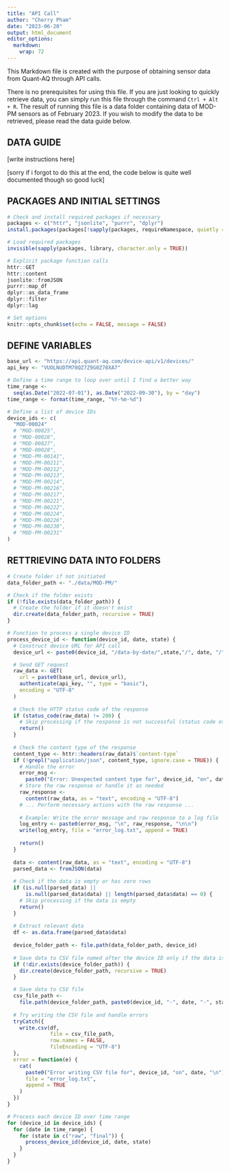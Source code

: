 ```yaml
---
title: "API Call"
author: "Cherry Pham"
date: "2023-06-20"
output: html_document
editor_options: 
  markdown: 
    wrap: 72
---
```


This Markdown file is created with the purpose of obtaining sensor data from Quant-AQ through API calls.

There is no prerequisites for using this file. If you are just looking to quickly retrieve data, you can simply run this file through the command `Ctrl + Alt + R`. The result of running this file is a data folder containing data of MOD-PM sensors as of February 2023. If you wish to modify the data to be retrieved, please read the data guide below.

## DATA GUIDE

[write instructions here]

[sorry if i forgot to do this at the end, the code below is quite well documented though so good luck]

## PACKAGES AND INITIAL SETTINGS

```r
# Check and install required packages if necessary
packages <- c("httr", "jsonlite", "purrr", "dplyr")
install.packages(packages[!sapply(packages, requireNamespace, quietly = TRUE)])

# Load required packages
invisible(sapply(packages, library, character.only = TRUE))

# Explicit package function calls
httr::GET
httr::content
jsonlite::fromJSON
purrr::map_df
dplyr::as_data_frame
dplyr::filter
dplyr::lag

# Set options
knitr::opts_chunk$set(echo = FALSE, message = FALSE)
```

## DEFINE VARIABLES

```r
base_url <- "https://api.quant-aq.com/device-api/v1/devices/"
api_key <- "VUOLNUDTM70QZ7Z9G0Z78XA7"

# Define a time range to loop over until I find a better way
time_range <-
  seq(as.Date("2022-07-01"), as.Date("2022-09-30"), by = "day")
time_range <- format(time_range, "%Y-%m-%d")

# Define a list of device IDs
device_ids <- c(
  "MOD-00024"
  # "MOD-00025",
  # "MOD-00026",
  # "MOD-00027",
  # "MOD-00028",
  # "MOD-PM-00141",
  # "MOD-PM-00211",
  # "MOD-PM-00212",
  # "MOD-PM-00213",
  # "MOD-PM-00214",
  # "MOD-PM-00216",
  # "MOD-PM-00217",
  # "MOD-PM-00221",
  # "MOD-PM-00222",
  # "MOD-PM-00224",
  # "MOD-PM-00226",
  # "MOD-PM-00230",
  # "MOD-PM-00231"
)
```

## RETTRIEVING DATA INTO FOLDERS

```r
# Create folder if not initiated
data_folder_path <- "./data/MOD-PM/"

# Check if the folder exists
if (!file.exists(data_folder_path)) {
  # Create the folder if it doesn't exist
  dir.create(data_folder_path, recursive = TRUE)
}

# Function to process a single device ID
process_device_id <- function(device_id, date, state) {
  # Construct device URL for API call
  device_url <- paste0(device_id, "/data-by-date/",state,"/", date, "/")

  # Send GET request
  raw_data <- GET(
    url = paste0(base_url, device_url),
    authenticate(api_key, "", type = "basic"),
    encoding = "UTF-8"
  )
  
  # Check the HTTP status code of the response
  if (status_code(raw_data) != 200) {
    # Skip processing if the response is not successful (status code other than 200)
    return()
  }
  
  # Check the content type of the response
  content_type <- httr::headers(raw_data)$`content-type`
  if (!grepl("application/json", content_type, ignore.case = TRUE)) {
    # Handle the error
    error_msg <-
      paste0("Error: Unexpected content type for", device_id, "on", date)
    # Store the raw response or handle it as needed
    raw_response <-
      content(raw_data, as = "text", encoding = "UTF-8")
    # ... Perform necessary actions with the raw response ...
    
    # Example: Write the error message and raw response to a log file
    log_entry <- paste0(error_msg, "\n", raw_response, "\n\n")
    write(log_entry, file = "error_log.txt", append = TRUE)
    
    return()
  }
  
  data <- content(raw_data, as = "text", encoding = "UTF-8")
  parsed_data <- fromJSON(data)
  
  # Check if the data is empty or has zero rows
  if (is.null(parsed_data) ||
      is.null(parsed_data$data) || length(parsed_data$data) == 0) {
    # Skip processing if the data is empty
    return()
  }
  
  # Extract relevant data
  df <- as.data.frame(parsed_data$data)
  
  device_folder_path <- file.path(data_folder_path, device_id)
  
  # Save data to CSV file named after the device ID only if the data is not empty
  if (!dir.exists(device_folder_path)) {
    dir.create(device_folder_path, recursive = TRUE)
  }

  # Save data to CSV file
  csv_file_path <-
    file.path(device_folder_path, paste0(device_id, "-", date, "-", state, ".csv"))
  
  # Try writing the CSV file and handle errors
  tryCatch({
    write.csv(df,
              file = csv_file_path,
              row.names = FALSE,
              fileEncoding = "UTF-8")
  },
  error = function(e) {
    cat(
      paste0("Error writing CSV file for", device_id, "on", date, "\n"),
      file = "error_log.txt",
      append = TRUE
    )
  })
}

# Process each device ID over time range
for (device_id in device_ids) {
  for (date in time_range) {
    for (state in c("raw", "final")) {
      process_device_id(device_id, date, state)
    }
  }
}
```